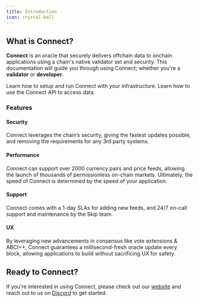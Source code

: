 ```yaml
---
title: Introduction
icon: crystal-ball
---
```


## What is Connect?

**Connect** is an oracle that securely delivers offchain data to onchain applications using a chain's native validator set and security. This documentation will guide you through using Connect; whether you're a **validator** or **developer**.

<CardGroup cols={2}>
    <Card title="Validator Setup" icon="circle-nodes" href="/validators/quickstart">
        Learn how to setup and run Connect with your infrastructure.
    </Card>
    <Card title="Using the API" icon="laptop-code" href="/using-connect/high-level">
        Learn how to use the Connect API to access data.
    </Card>
</CardGroup>

### Features

#### Security <Icon icon="shield-halved"/>

Connect leverages the chain’s security, giving the fastest updates possible, and removing the requirements for any 3rd party systems.

#### Performance <Icon icon="gauge"/>

Connect can support over 2000 currency pairs and price feeds, allowing the launch of thousands of permissionless on-chain markets. Ultimately, the speed of Connect is determined by the speed of your application.

#### Support <Icon icon="headset"/>

Connect comes with a 1-day SLAs for adding new feeds, and 24/7 on-call support and maintenance by the Skip team.

#### UX <Icon icon="user"/>

By leveraging new advancements in consensus like vote extensions & ABCI++, Connect guarantees a millisecond-fresh oracle update every block, allowing applications to build without sacrificing UX for safety.


## Ready to Connect?

If you're interested in using Connect, please check out our [website](https://skip.build) and reach out to us on [Discord](https://discord.gg/PeBGE9jrbu) to get started.
